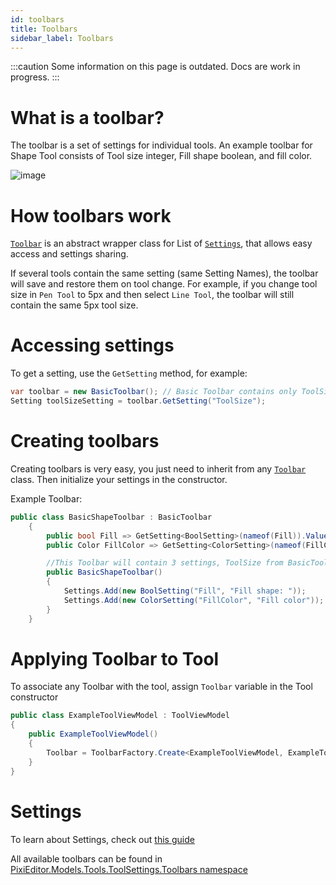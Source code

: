 ```yaml
---
id: toolbars
title: Toolbars
sidebar_label: Toolbars
---
```


:::caution
Some information on this page is outdated. Docs are work in progress.
:::

# What is a toolbar?

The toolbar is a set of settings for individual tools. An example toolbar for Shape Tool consists of Tool size integer, Fill shape boolean, and fill color.

![image](https://user-images.githubusercontent.com/25402427/92022526-aee0db00-ed5b-11ea-8371-b602ba376aac.png)

# How toolbars work

[`Toolbar`](https://github.com/PixiEditor/PixiEditor/blob/1c3cb41a35f1bab03e5613b9383b3a5da81330ab/src/PixiEditor/ViewModels/SubViewModels/Tools/ToolSettings/Toolbars/Toolbar.cs) is an abstract wrapper class for List of [`Settings`](https://github.com/PixiEditor/PixiEditor/blob/1c3cb41a35f1bab03e5613b9383b3a5da81330ab/src/PixiEditor/ViewModels/SubViewModels/Tools/ToolSettings/Settings/Setting.cs), that allows easy access and settings sharing.

If several tools contain the same setting (same Setting Names), the toolbar will save and restore them on tool change. For example, if you change tool size in `Pen Tool` to 5px and then select `Line Tool`, the toolbar will still contain the same 5px tool size.

# Accessing settings

To get a setting, use the `GetSetting` method, for example:

```csharp
var toolbar = new BasicToolbar(); // Basic Toolbar contains only ToolSize setting
Setting toolSizeSetting = toolbar.GetSetting("ToolSize");
```
# Creating toolbars

Creating toolbars is very easy, you just need to inherit from any [`Toolbar`](https://github.com/PixiEditor/PixiEditor/blob/1c3cb41a35f1bab03e5613b9383b3a5da81330ab/src/PixiEditor/ViewModels/SubViewModels/Tools/ToolSettings/Toolbars/Toolbar.cs) class. Then initialize your settings in the constructor.

Example Toolbar: 

```csharp
public class BasicShapeToolbar : BasicToolbar
    {
        public bool Fill => GetSetting<BoolSetting>(nameof(Fill)).Value;
        public Color FillColor => GetSetting<ColorSetting>(nameof(FillColor)).Value;

        //This Toolbar will contain 3 settings, ToolSize from BasicToolbar, Fill and FillColor
        public BasicShapeToolbar()
        {
            Settings.Add(new BoolSetting("Fill", "Fill shape: "));
            Settings.Add(new ColorSetting("FillColor", "Fill color"));
        }
    }
```

# Applying Toolbar to Tool

To associate any Toolbar with the tool, assign `Toolbar` variable in the Tool constructor

```csharp
public class ExampleToolViewModel : ToolViewModel
{
    public ExampleToolViewModel()
    {
        Toolbar = ToolbarFactory.Create<ExampleToolViewModel, ExampleToolbar>();
    }
}
```

# Settings

To learn about Settings, check out [this guide](Toolbar-Settings)

All available toolbars can be found in [PixiEditor.Models.Tools.ToolSettings.Toolbars namespace](https://github.com/PixiEditor/PixiEditor/tree/master/src/PixiEditor/ViewModels/SubViewModels/Tools/ToolSettings/Toolbars)